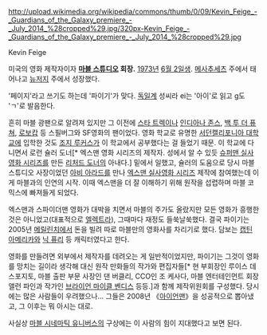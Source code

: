 http://upload.wikimedia.org/wikipedia/commons/thumb/0/09/Kevin_Feige_-_Guardians_of_the_Galaxy_premiere_-_July_2014_%28cropped%29.jpg/320px-Kevin_Feige_-_Guardians_of_the_Galaxy_premiere_-_July_2014_%28cropped%29.jpg

Kevin Feige

미국의 영화 제작자이자 '''[[마블 스튜디오]] 회장.''' [[1973년]] [[6월 2일]]생. [[메사추세츠]] 주에서 태어나고 [[뉴저지]] 주에서 성장했다.

'페이지'라고 쓰기도 하는데 '파이기'가 맞다. [[독일]]계 성씨라 ei는 '아이'로 읽고 g도 'ㄱ'로 발음한다.

흔히 마블 광팬으로 알려져 있지만 그 이전에 [[스타 트렉]]이나 [[인디아나 존스]], [[백 투 더 퓨쳐]], [[로보캅]] 등 스필버그와 SF영화의 팬이었다. 영화 학교로 유명한 [[서던캘리포니아 대학교]]에 입학한 것도 [[조지 루커스]]가 이 학교에서 공부했다는 걸 들었기 때문. 이 학교에 다니면서 로런 슐러 도너[* 엑스맨 영화 시리즈의 제작자. 성에서 알 수 있듯 [[슈퍼맨 실사영화 시리즈]]를 만든 [[리처드 도너]]의 아내다.] 밑에서 일했고, 슐러의 도움으로 당시 마블 스튜디오 사장이었던 [[아비 아라드]]를 만나 [[엑스맨 실사영화 시리즈]] 제작에 참여했는데 이게 마블과의 인연의 시작. 이때 엑스맨을 더 잘 이해하기 위해 원작을 섭렵하며 마블 코믹스에 빠져들게 되었다.

엑스맨과 스파이더맨 영화가 대박을 치면서 마블의 주가도 올랐지만 모든 영화가 흥행한 것은 아니었고(대표적으로 [[엘렉트라]]), 그때마다 재정도 들쑥날쑥했다. 결국 파이기는 2005년 [[메릴린치]]에서 돈을 빌려 따로 마블만의 영화사를 차리기로 했다. 담보는 [[캡틴 아메리카]]와 [[닉 퓨리]] 등 캐릭터였다고 한다.

영화를 만들려면 외부에서 제작자를 데려오는 게 일반적이었지만, 파이기는 그것이 영화를 망치는 길이라 생각해 대신 원작 만화들의 작가와 편집자들[* 현 부회장인 루이스 데스포지토, 마블 출판 부문 사장인 댄 버클리, CCO인 조 케사다, 마블 엔터테인먼트 회장 앨런 파인과 작가인 [[브라이언 마이클 벤디스]] 등등.]과 함께 제작위원회를 구성했다. 당시에는 많은 사람들이 우려했으나... 그들은 2008년 《[[아이언맨(영화)|아이언맨]]》을 성공적으로 뽑아냈고, 그 이후는 뭐 아시는 대로.

사실상 [[마블 시네마틱 유니버스]]의 구상에는 이 사람의 힘이 지대했다고 보면 된다.
